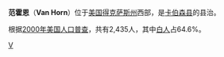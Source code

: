 {{Infobox Settlement
| name = 范霍恩<br/>Van Horn
| image_skyline = 
| imagesize = 
| image_caption = 
| image_flag = 
| image_shield = 
| pushpin_map = USA Texas
| pushpin_label_position = bottom
| subdivision_type = 国家
| subdivision_name = {{USA}}
| subdivision_type1 = [[美国行政区划|州]]
| subdivision_name1 = [[得克萨斯州|得克萨斯州]]
| subdivision_type2 = [[得克萨斯州各县列表|县]]
| subdivision_name2 =  [[克伯森縣_(德克薩斯州)|卡伯森县]]
| elevation_m = 1232
| elevation_ft = 
| area_total_km2 = 7.4
| population_as_of = 2000年
| population_total = 2435
| population_density_km2 = auto
| timezone = [[北美中部时区|CST]]
| utc_offset = -6
| timezone_DST = [[CDT|CDT]]
| utc_offset_DST = -5
| latd = 31
| latm = 2
| lats = 33
| latNS = N
| longd = 104
| longm = 49
| longs = 59
| longEW = W
| website =  
}}
'''范霍恩'''（'''Van Horn'''）位于[[美国|美国]][[得克萨斯州|得克萨斯州]]西部，是[[克伯森縣_(德克薩斯州)|卡伯森县]]的县治。

根据[[2000年美国人口普查|2000年美国人口普查]]，共有2,435人，其中[[白人|白人]]占64.6%。

{{Texas-stub}}

[[Category:得克萨斯州城市|V]]